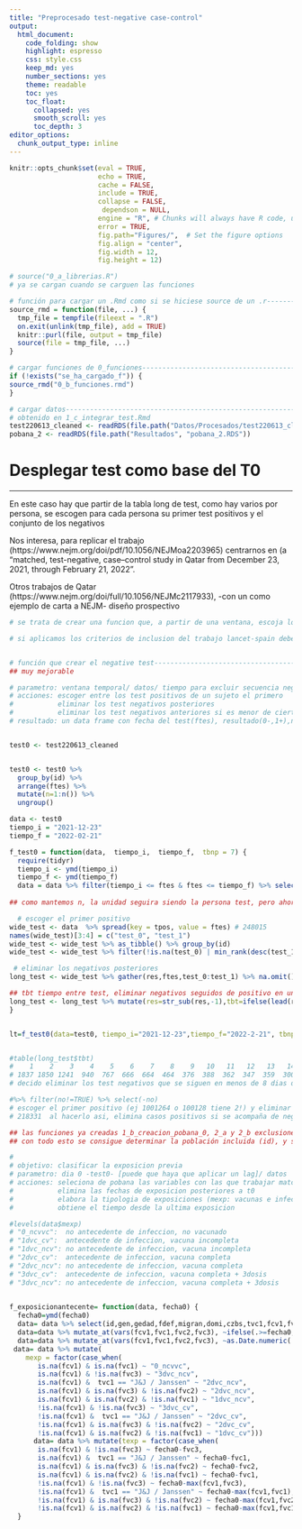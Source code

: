 ```yaml
---
title: "Preprocesado test-negative case-control"
output: 
  html_document:
    code_folding: show
    highlight: espresso
    css: style.css
    keep_md: yes
    number_sections: yes
    theme: readable
    toc: yes  
    toc_float:
      collapsed: yes
      smooth_scroll: yes
      toc_depth: 3     
editor_options: 
  chunk_output_type: inline
---
```



```r
knitr::opts_chunk$set(eval = TRUE, 
                      echo = TRUE, 
                      cache = FALSE,
                      include = TRUE,
                      collapse = FALSE,
                       dependson = NULL,
                      engine = "R", # Chunks will always have R code, unless noted
                      error = TRUE,
                      fig.path="Figures/",  # Set the figure options
                      fig.align = "center", 
                      fig.width = 12,
                      fig.height = 12)

```

```r
# source("0_a_librerias.R")
# ya se cargan cuando se carguen las funciones

```

```r
# función para cargar un .Rmd como si se hiciese source de un .r---------------
source_rmd = function(file, ...) {
  tmp_file = tempfile(fileext = ".R")
  on.exit(unlink(tmp_file), add = TRUE)
  knitr::purl(file, output = tmp_file)
  source(file = tmp_file, ...)
}

```

```r
# cargar funciones de 0_funciones----------------------------------------------
if (!exists("se_ha_cargado_f")) {
source_rmd("0_b_funciones.rmd")
}

```

```r
# cargar datos----------------------------------------------------------------
# obtenido en 1_c_integrar_test.Rmd
test220613_cleaned <- readRDS(file.path("Datos/Procesados/test220613_cleaned.RDS"))
pobana_2 <- readRDS(file.path("Resultados", "pobana_2.RDS"))

```

# Desplegar test como base del T0

***

En este caso hay que partir de la tabla long de test, como hay varios por persona, se escogen para cada persona su primer test positivos y el conjunto de los negativos

Nos interesa, para replicar el trabajo (https://www.nejm.org/doi/pdf/10.1056/NEJMoa2203965) centrarnos en  (a "matched, test-negative, case–control study in Qatar from December 23, 2021, through February 21, 2022".

Otros trabajos de Qatar (https://www.nejm.org/doi/full/10.1056/NEJMc2117933),  -con un como ejemplo de carta a NEJM- diseño prospectivo

```r

# se trata de crear una funcion que, a partir de una ventana, escoja los test positivos (los primeros aparecidos en esa ventana) y todos los negativos (a lo ancho para tener como unidad la persona?, o a lo largo persona-test? )

# si aplicamos los criterios de inclusion del trabajo lancet-spain deberia de usar pobana_0


# función que crear el negative test--------------------------------------------
## muy mejorable

# parametro: ventana temporal/ datos/ tiempo para excluir secuencia negativo-postivo
# acciones: escoger entre los test positivos de un sujeto el primero 
#           eliminar los test negativos posteriores 
#           eliminar los test negativos anteriores si es menor de cierto tiempo
# resultado: un data frame con fecha del test(ftes), resultado(0-,1+),n(nº de ese test en la experiencia de la persona), id


test0 <- test220613_cleaned


test0 <- test0 %>% 
  group_by(id) %>% 
  arrange(ftes) %>% 
  mutate(n=1:n()) %>% 
  ungroup()

data <- test0
tiempo_i = "2021-12-23"
tiempo_f = "2022-02-21"

f_test0 = function(data,  tiempo_i,  tiempo_f,  tbnp = 7) {
  require(tidyr)
  tiempo_i <- ymd(tiempo_i)
  tiempo_f <- ymd(tiempo_f)  
  data = data %>% filter(tiempo_i <= ftes & ftes <= tiempo_f) %>% select(id, n, ftes, tpos)
 
## como mantemos n, la unidad seguira siendo la persona test, pero ahora tenemos una columna para test+/- y toma como valor la fecha

  # escoger el primer positivo
wide_test <- data  %>% spread(key = tpos, value = ftes) # 248015
names(wide_test)[3:4] = c("test_0", "test_1") 
wide_test <- wide_test %>% as_tibble() %>% group_by(id)
wide_test <- wide_test %>% filter(!is.na(test_0) | min_rank(desc(test_1)) <= 1) 

 # eliminar los negativos posteriores
long_test <- wide_test %>% gather(res,ftes,test_0:test_1) %>% na.omit() %>% group_by(id) %>% arrange(n)  %>% mutate(no=lag(res)=="test_1") %>% filter(is.na(no) | !no)  %>% select(-no) 

## tbt tiempo entre test, eliminar negativos seguidos de positivo en un lapso corto ( parametro: tbnp)
long_test <- long_test %>% mutate(res=str_sub(res,-1),tbt=ifelse(lead(res)=="1",lead(ftes)-ftes,NA)) %>% filter(is.na(tbt) | tbt<(tbnp +1)) %>% select(-tbt) %>% data.frame()
}


lt=f_test0(data=test0, tiempo_i="2021-12-23",tiempo_f="2022-2-21", tbnp=7)


#table(long_test$tbt)
#    1    2    3    4    5    6    7    8    9   10   11   12   13   14   15   16 
# 1837 1850 1241  940  767  666  664  464  376  388  362  347  359  300  278  276 ...
# decido eliminar los test negativos que se siguen en menos de 8 dias de uno positivo (sin tener en cuenta el tipo -se podria matizar si es autodiagnostico de antigeno vs pcr)

#%>% filter(no!=TRUE) %>% select(-no)
# escoger el primer positivo (ej 1001264 o 100128 tiene 2!) y eliminar todos tus test posteriores (ej de 1000736
# 218331  al hacerlo asi, elimina casos positivos si se acompaña de negativos (ej 1000736)

```


```r

## las funciones ya creadas 1_b_creacion_pobana_0, 2_a y 2_b exclusiones
## con todo esto se consigue determinar la población incluida (id), y se eliminan de test0 la poblacion 

#
# objetivo: clasificar la exposicion previa
# parametro: dia 0 -test0- [puede que haya que aplicar un lag]/ datos
# acciones: seleciona de pobana las variables con las que trabajar matching y antecedentes/wexposiciones 
#           elimina las fechas de exposicion posteriores a t0
#           elabora la tipologia de exposiciones (mexp: vacunas e infeccion)
#           obtiene el tiempo desde la ultima exposicion

#levels(data$mexp) 
# "0_ncvvc":  no antecedente de infeccion, no vacunado
# "1dvc_cv":  antecedente de infeccion, vacuna incompleta
# "1dvc_ncv": no antecedente de infeccion, vacuna incompleta
# "2dvc_cv":  antecedente de infeccion, vacuna completa 
# "2dvc_ncv": no antecedente de infeccion, vacuna completa 
# "3dvc_cv":  antecedente de infeccion, vacuna completa + 3dosis
# "3dvc_ncv": no antecedente de infeccion, vacuna completa + 3dosis
 

f_exposicionantecente= function(data, fecha0) {
  fecha0=ymd(fecha0)
  data= data %>% select(id,gen,gedad,fdef,migran,domi,czbs,tvc1,fcv1,fvc1,fvc2,fvc3) 
  data=data %>% mutate_at(vars(fcv1,fvc1,fvc2,fvc3), ~ifelse(.>=fecha0,NA,.))
  data=data %>% mutate_at(vars(fcv1,fvc1,fvc2,fvc3), ~as.Date.numeric(., origin ="1970-01-01"))
 data= data %>% mutate(
    mexp = factor(case_when(
       is.na(fcv1) & is.na(fvc1) ~ "0_ncvvc",
       is.na(fcv1) & !is.na(fvc3) ~ "3dvc_ncv",
       is.na(fcv1) &  tvc1 == "J&J / Janssen" ~ "2dvc_ncv",
       is.na(fcv1) & is.na(fvc3) & !is.na(fvc2) ~ "2dvc_ncv",
       is.na(fcv1) & is.na(fvc2) & !is.na(fvc1) ~ "1dvc_ncv",
       !is.na(fcv1) & !is.na(fvc3) ~ "3dvc_cv",
       !is.na(fcv1) &  tvc1 == "J&J / Janssen" ~ "2dvc_cv",
       !is.na(fcv1) & is.na(fvc3) & !is.na(fvc2) ~ "2dvc_cv",
       !is.na(fcv1) & is.na(fvc2) & !is.na(fvc1) ~ "1dvc_cv")))
      data= data %>% mutate(texp = factor(case_when(
       is.na(fcv1) & !is.na(fvc3) ~ fecha0-fvc3,
       is.na(fcv1) &  tvc1 == "J&J / Janssen" ~ fecha0-fvc1,
       is.na(fcv1) & is.na(fvc3) & !is.na(fvc2) ~ fecha0-fvc2,
       is.na(fcv1) & is.na(fvc2) & !is.na(fvc1) ~ fecha0-fvc1,
       !is.na(fcv1) & !is.na(fvc3) ~ fecha0-max(fcv1,fvc3),
       !is.na(fcv1) &  tvc1 == "J&J / Janssen" ~ fecha0-max(fcv1,fvc1),
       !is.na(fcv1) & is.na(fvc3) & !is.na(fvc2) ~ fecha0-max(fcv1,fvc2),
       !is.na(fcv1) & is.na(fvc2) & !is.na(fvc1) ~ fecha0-max(fcv1,fvc1))))
  }

```






